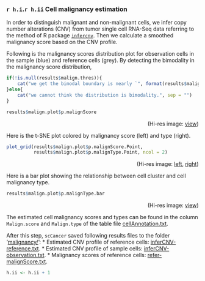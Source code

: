 
### `r h.i`.`r h.ii` Cell malignancy estimation

In order to distinguish malignant and non-malignant cells, we infer copy number alterations (CNV) from tumor single cell RNA-Seq data referring to the method of R package [`infercnv`](https://github.com/broadinstitute/inferCNV/wiki). Then we calculate a smoothed malignancy score based on the CNV profile. 

Following is the malignancy scores distribution plot for observation cells in the sample (blue) and reference cells (grey).
By detecting the bimodality in the malignancy score distribution, 
```r
if(!is.null(results$malign.thres)){
    cat("we get the bimodal boundary is nearly `", format(results$malign.thres, digits = 3, scientific = T), "` (red dash line).", sep = "")
}else{
    cat("we cannot think the distribution is bimodality.", sep = "")
}
```

```r
results$malign.plot$p.malignScore
```
<p align="right">(Hi-res image: <a href="./figures/malignScore.png">view</a>)</p>



Here is the t-SNE plot colored by malignancy score (left) and type (right).

```r
plot_grid(results$malign.plot$p.malignScore.Point, 
          results$malign.plot$p.malignType.Point, ncol = 2)
```
<p align='right' style='margin-top:3px'>(Hi-res image: <a href='./figures/malignType-point.png'>left</a>, <a href='./figures/malignScore-point.png'>right</a>)</p>



Here is a bar plot showing the relationship between cell cluster and cell malignancy type.

```r
results$malign.plot$p.malignType.bar
```
<p align="right">(Hi-res image: <a href="./figures/malignType-bar.png">view</a>)</p>



The estimated cell malignancy scores and types can be found in the column `Malign.score` and `Malign.type` of the table file 
[cellAnnotation.txt](./cellAnnotation.txt). 


After this step, `scCancer` saved following results files to the folder '[malignancy/](./malignancy/)':
 * Estimated CNV profile of reference cells: [inferCNV-reference.txt](./malignancy/inferCNV-reference.txt).
 * Estimated CNV profile of sample cells: [inferCNV-observation.txt](./malignancy/inferCNV-observation.txt).
 * Malignancy scores of reference cells: [refer-malignScore.txt](./malignancy/refer-malignScore.txt).


```r
h.ii <- h.ii + 1
```
